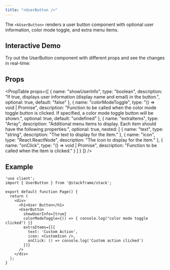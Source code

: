 ```yaml
---
title: "<UserButton />"
---
```


The `<kUserButton>` renders a user button component with optional user information, color mode toggle, and extra menu items.

## Interactive Demo

Try out the UserButton component with different props and see the changes in real-time:

<UserButtonDemo />

## Props

<PropTable
  props={[
    {
      name: "showUserInfo",
      type: "boolean",
      description: "If true, displays user information (display name and email) in the button.",
      optional: true,
      default: "false"
    },
    {
      name: "colorModeToggle",
      type: "() => void | Promise<void>",
      description: "Function to be called when the color mode toggle button is clicked. If specified, a color mode toggle button will be shown.",
      optional: true,
      default: "undefined"
    },
    {
      name: "extraItems",
      type: "Array",
      description: "Additional menu items to display. Each item should have the following properties:",
      optional: true,
      nested: [
        {
          name: "text",
          type: "string",
          description: "The text to display for the item."
        },
        {
          name: "icon",
          type: "React.ReactNode",
          description: "The icon to display for the item."
        },
        {
          name: "onClick",
          type: "() => void | Promise<void>",
          description: "Function to be called when the item is clicked."
        }
      ]
    }
  ]}
/>

## Example

```tsx
'use client';
import { UserButton } from '@stackframe/stack';

export default function Page() {
  return (
    <div>
      <h1>User Button</h1>
      <UserButton
        showUserInfo={true}
        colorModeToggle={() => { console.log("color mode toggle clicked") }}
        extraItems={[{
          text: 'Custom Action',
          icon: <CustomIcon />,
          onClick: () => console.log('Custom action clicked')
        }]}
      />
    </div>
  );
}
```
